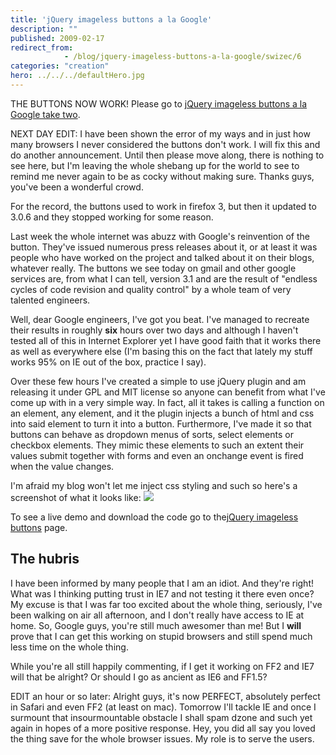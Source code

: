 ```yaml
---
title: 'jQuery imageless buttons a la Google'
description: ""
published: 2009-02-17
redirect_from: 
            - /blog/jquery-imageless-buttons-a-la-google/swizec/6
categories: "creation"
hero: ../../../defaultHero.jpg
---
```

THE BUTTONS NOW WORK! Please go to [jQuery imageless buttons a la Google take two](http://swizec.com/blog/jquery-imageless-buttons-a-la-google-take-two/2/429).

NEXT DAY EDIT: I have been shown the error of my ways and in just how many browsers I never considered the buttons don't work. I will fix this and do another announcement. Until then please move along, there is nothing to see here, but I'm leaving the whole shebang up for the world to see to remind me never again to be as cocky without making sure. Thanks guys, you've been a wonderful crowd.

For the record, the buttons used to work in firefox 3, but then it updated to 3.0.6 and they stopped working for some reason.



Last week the whole internet was abuzz with Google's reinvention of the button. They've issued numerous press releases about it, or at least it was people who have worked on the project and talked about it on their blogs, whatever really. The buttons we see today on gmail and other google services are, from what I can tell, version 3.1 and are the result of "endless cycles of code revision and quality control" by a whole team of very talented engineers.

Well, dear Google engineers, I've got you beat. I've managed to recreate their results in roughly **six** hours over two days and although I haven't tested all of this in Internet Explorer yet I have good faith that it works there as well as everywhere else (I'm basing this on the fact that lately my stuff works 95% on IE out of the box, practice I say).

Over these few hours I've created a simple to use jQuery plugin and am releasing it under GPL and MIT license so anyone can benefit from what I've come up with in a very simple way. In fact, all it takes is calling a function on an element, any element, and it the plugin injects a bunch of html and css into said element to turn it into a button. Furthermore, I've made it so that buttons can behave as dropdown menus of sorts, select elements or checkbox elements. They mimic these elements to such an extent their values submit together with forms and even an onchange event is fired when the value changes.

I'm afraid my blog won't let me inject css styling and such so here's a screenshot of what it looks like: ![](http://swizec.com/code/styledButton/example.png)

To see a live demo and download the code go to the[jQuery imageless buttons](http://swizec.com/code/styledButton/) page.

## The hubris

I have been informed by many people that I am an idiot. And they're right! What was I thinking putting trust in IE7 and not testing it there even once? My excuse is that I was far too excited about the whole thing, seriously, I've been walking on air all afternoon, and I don't really have access to IE at home. So, Google guys, you're still much awesomer than me! But I **will** prove that I can get this working on stupid browsers and still spend much less time on the whole thing.

While you're all still happily commenting, if I get it working on FF2 and IE7 will that be alright? Or should I go as ancient as IE6 and FF1.5?

EDIT an hour or so later: Alright guys, it's now PERFECT, absolutely perfect in Safari and even FF2 (at least on mac). Tomorrow I'll tackle IE and once I surmount that insourmountable obstacle I shall spam dzone and such yet again in hopes of a more positive response. Hey, you did all say you loved the thing save for the whole browser issues. My role is to serve the users.